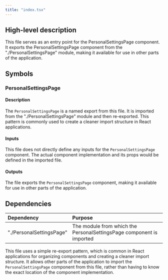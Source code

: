 ```yaml
---
title: "index.tsx"
---
```


## High-level description
This file serves as an entry point for the PersonalSettingsPage component. It exports the PersonalSettingsPage component from the "./PersonalSettingsPage" module, making it available for use in other parts of the application.

## Symbols

### PersonalSettingsPage
#### Description
The `PersonalSettingsPage` is a named export from this file. It is imported from the "./PersonalSettingsPage" module and then re-exported. This pattern is commonly used to create a cleaner import structure in React applications.

#### Inputs
This file does not directly define any inputs for the `PersonalSettingsPage` component. The actual component implementation and its props would be defined in the imported file.

#### Outputs
The file exports the `PersonalSettingsPage` component, making it available for use in other parts of the application.

## Dependencies
| Dependency | Purpose |
|:-----------|:--------|
| "./PersonalSettingsPage" | The module from which the PersonalSettingsPage component is imported |

This file uses a simple re-export pattern, which is common in React applications for organizing components and creating a cleaner import structure. It allows other parts of the application to import the `PersonalSettingsPage` component from this file, rather than having to know the exact location of the component implementation.
